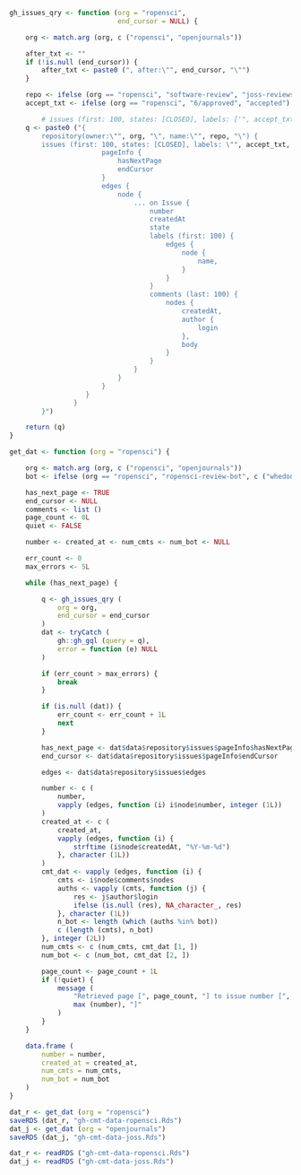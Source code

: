 
```r
gh_issues_qry <- function (org = "ropensci",
                           end_cursor = NULL) {

    org <- match.arg (org, c ("ropensci", "openjournals"))

    after_txt <- ""
    if (!is.null (end_cursor)) {
        after_txt <- paste0 (", after:\"", end_cursor, "\"")
    }

    repo <- ifelse (org == "ropensci", "software-review", "joss-reviews")
    accept_txt <- ifelse (org == "ropensci", "6/approved", "accepted")

        # issues (first: 100, states: [CLOSED], labels: ['", accept_txt, "']" , after_txt, ") {
    q <- paste0 ("{
        repository(owner:\"", org, "\", name:\"", repo, "\") {
        issues (first: 100, states: [CLOSED], labels: \"", accept_txt, "\" " , after_txt, ") {
                       pageInfo {
                           hasNextPage
                           endCursor
                       }
                       edges {
                           node {
                               ... on Issue {
                                   number
                                   createdAt
                                   state
                                   labels (first: 100) {
                                       edges {
                                           node {
                                               name,
                                           }
                                       }
                                   }
                                   comments (last: 100) {
                                       nodes {
                                           createdAt,
                                           author {
                                               login
                                           },
                                           body
                                       }
                                   }
                               }
                           }
                       }
                   }
                }
        }")

    return (q)
}
```

```r
get_dat <- function (org = "ropensci") {

    org <- match.arg (org, c ("ropensci", "openjournals"))
    bot <- ifelse (org == "ropensci", "ropensci-review-bot", c ("whedon", "editorialbot"))

    has_next_page <- TRUE
    end_cursor <- NULL
    comments <- list ()
    page_count <- 0L
    quiet <- FALSE

    number <- created_at <- num_cmts <- num_bot <- NULL

    err_count <- 0
    max_errors <- 5L

    while (has_next_page) {

        q <- gh_issues_qry (
            org = org,
            end_cursor = end_cursor
        )
        dat <- tryCatch (
            gh::gh_gql (query = q),
            error = function (e) NULL
        )

        if (err_count > max_errors) {
            break
        }

        if (is.null (dat)) {
            err_count <- err_count + 1L
            next
        }

        has_next_page <- dat$data$repository$issues$pageInfo$hasNextPage
        end_cursor <- dat$data$repository$issues$pageInfo$endCursor

        edges <- dat$data$repository$issues$edges

        number <- c (
            number,
            vapply (edges, function (i) i$node$number, integer (1L))
        )
        created_at <- c (
            created_at,
            vapply (edges, function (i) {
                strftime (i$node$createdAt, "%Y-%m-%d")
            }, character (1L))
        )
        cmt_dat <- vapply (edges, function (i) {
            cmts <- i$node$comments$nodes
            auths <- vapply (cmts, function (j) {
                res <- j$author$login
                ifelse (is.null (res), NA_character_, res)
            }, character (1L))
            n_bot <- length (which (auths %in% bot))
            c (length (cmts), n_bot)
        }, integer (2L))
        num_cmts <- c (num_cmts, cmt_dat [1, ])
        num_bot <- c (num_bot, cmt_dat [2, ])

        page_count <- page_count + 1L
        if (!quiet) {
            message (
                "Retrieved page [", page_count, "] to issue number [",
                max (number), "]"
            )
        }
    }

    data.frame (
        number = number,
        created_at = created_at,
        num_cmts = num_cmts,
        num_bot = num_bot
    )
}
```
```r
dat_r <- get_dat (org = "ropensci")
saveRDS (dat_r, "gh-cmt-data-ropensci.Rds")
dat_j <- get_dat (org = "openjournals")
saveRDS (dat_j, "gh-cmt-data-joss.Rds")
```

```r
dat_r <- readRDS ("gh-cmt-data-ropensci.Rds")
dat_j <- readRDS ("gh-cmt-data-joss.Rds")
```





